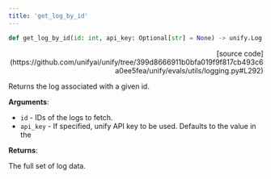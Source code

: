 ```yaml
---
title: 'get_log_by_id'
---
```


```python
def get_log_by_id(id: int, api_key: Optional[str] = None) -> unify.Log:
```

<p align="right">[source code](https://github.com/unifyai/unify/tree/399d8666911b0bfa019f9f817cb493c6a0ee5fea/unify/evals/utils/logging.py#L292)</p>

Returns the log associated with a given id.

**Arguments**:

- `id` - IDs of the logs to fetch.
- `api_key` - If specified, unify API key to be used. Defaults to the value in the



**Returns**:

The full set of log data.